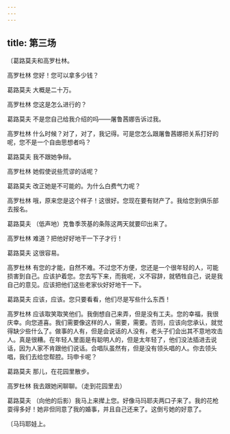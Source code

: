 ```yaml
---
---
---
```

title: 第三场
---




〔葛路莫夫和高罗杜林。





高罗杜林 您好！您可以拿多少钱？

葛路莫夫 大概是二十万。

高罗杜林 您这是怎么进行的？

葛路莫夫 不是您自己给我介绍的吗——屠鲁茜娜告诉过我。

高罗杜林 什么时候？对了，对了，我记得。可是您怎么跟屠鲁茜娜把关系打好的呢，您不是一个自由思想者吗？

葛路莫夫 我不跟她争辩。

高罗杜林 她假使说些荒谬的话呢？

葛路莫夫 改正她是不可能的。为什么白费气力呢？

高罗杜林 哦，原来您是这个样子！这很好。您现在要有财产了。我给您到俱乐部去报名。

葛路莫夫 （低声地）克鲁季茨基的条陈这两天就要印出来了。

高罗杜林 难道？把他好好地干一下子才行！

葛路莫夫 这很容易。

高罗杜林 有您的才能，自然不难。不过您不方便，您还是一个很年轻的人，可能损害到自己。应该护着您。您去写下来，而我呢，义不容辞，就牺牲自己，说是我自己的意见。应该把他们这些老家伙好好地干一下。

葛路莫夫 应该，应该。您只要看看，他们尽是写些什么东西！

高罗杜林 应该取笑取笑他们。我倒想自己来弄，但是没有工夫。您的幸福，我很庆幸。向您道喜。我们需要像这样的人，需要，需要。否则，应该向您承认，就觉得缺少些什么了。做事的人有，但是会说话的人没有，老头子们会出其不意地攻击人。真是很糟。在年轻人里面是有聪明人的，但是太年轻了，他们没法插进去说话，因为人家不肯跟他们说话。合唱队虽然有，但是没有领头唱的人。你去领头唱，我们去给您帮腔。玛申卡呢？

葛路莫夫 那儿，在花园里散步。

高罗杜林 我去跟她闲聊聊。（走到花园里去）

葛路莫夫 （向他的后影）我马上来撵上您。好像马玛耶夫两口子来了。我的花枪耍得多好！她非但同意了我的婚事，并且自己还来了。这倒亏她的好意了。

〔马玛耶娃上。